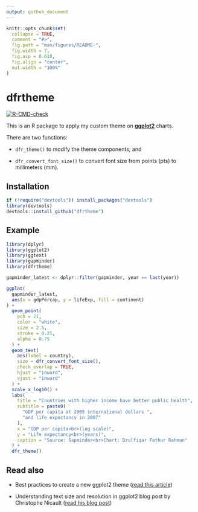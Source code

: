 ```yaml
---
output: github_document
---
```


<!-- README.md is generated from README.Rmd. Please edit that file -->

```r
knitr::opts_chunk$set(
  collapse = TRUE,
  comment = "#>",
  fig.path = "man/figures/README-",
  fig.width = 7,
  fig.asp = 0.618,
  fig.align = "center",
  out.width = "100%"
)
```

# dfrtheme

<!-- badges: start -->
[![R-CMD-check](https://github.com/dzulfiqarfr/dfrtheme/workflows/R-CMD-check/badge.svg)](https://github.com/dzulfiqarfr/dfrtheme/actions)
<!-- badges: end -->

This is an R package to apply my custom theme on [**ggplot2**](https://ggplot2.tidyverse.org/index.html){target="_blank"} charts.

There are two functions:

* `dfr_theme()` to modify the theme components; and  

* `dfr_convert_font_size()` to convert font size from points (pts) to millimeters (mm).


## Installation

``` r
if (!require("devtools")) install_packages("devtools")
library(devtools)
devtools::install_github("dfrtheme")
```

## Example

```r
library(dplyr)
library(ggplot2)
library(ggtext)
library(gapminder)
library(dfrtheme)

gapminder_latest <- dplyr::filter(gapminder, year == last(year))

ggplot(
  gapminder_latest, 
  aes(x = gdpPercap, y = lifeExp, fill = continent)
) +
  geom_point(
    pch = 21,
    color = "white",
    size = 2.5,
    stroke = 0.25,
    alpha = 0.75
  ) +
  geom_text(
    aes(label = country),
    size = dfr_convert_font_size(),
    check_overlap = TRUE,
    hjust = "inward",
    vjust = "inward"
  ) +
  scale_x_log10() +
  labs(
    title = "Countries with higher income have better public health",
    subtitle = paste0(
      "GDP per capita at 2005 international dollars ",
      "and life expectancy in 2007"
    ),
    x = "GDP per capita<br>(log scale)",
    y = "Life expectancy<br>(years)",
    caption = "Source: Gapminder<br>Chart: Dzulfiqar Fathur Rahman"
  ) +
  dfr_theme()
```


## Read also

* Best practices to create a new ggplot2 theme ([read this article](https://ggplot2.tidyverse.org/articles/ggplot2-in-packages.html#ggplot2-in-suggests-1){target="_blank"})

* Understanding text size and resolution in ggplot2 blog post by Christophe Nicault ([read his blog post](https://www.christophenicault.com/post/understand_size_dimension_ggplot2/){target="_blank"})
